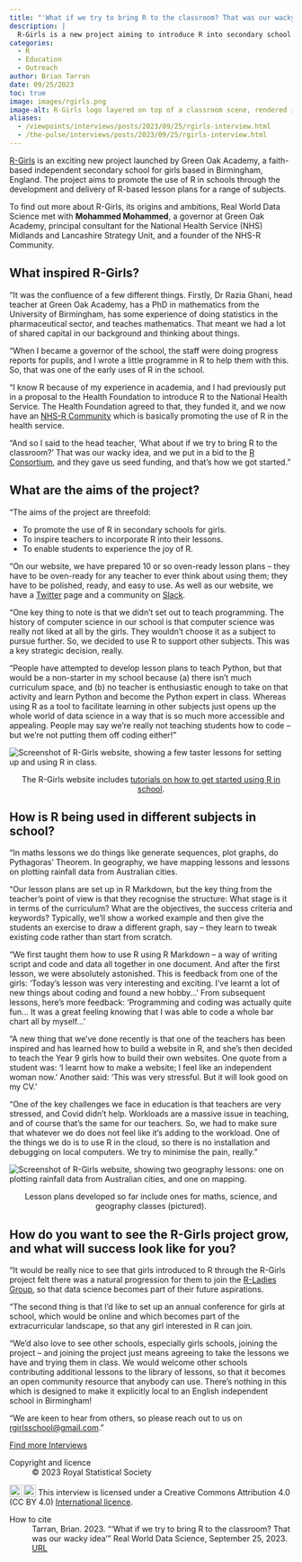 ```yaml
---
title: "'What if we try to bring R to the classroom? That was our wacky idea'"
description: |
  R-Girls is a new project aiming to introduce R into secondary school lessons -- just not through computer science classes! Real World Data Science meets with one of the project's founders, Mohammed Mohammed, to learn more. 
categories:
  - R
  - Education
  - Outreach
author: Brian Tarran
date: 09/25/2023
toc: true
image: images/rgirls.png
image-alt: R-Girls logo layered on top of a classroom scene, rendered in bright pastel colours, created by Bing Image Creator.
aliases: 
  - /viewpoints/interviews/posts/2023/09/25/rgirls-interview.html
  - /the-pulse/interviews/posts/2023/09/25/rgirls-interview.html
---
```

[R-Girls](https://rgirls.org.uk/) is an exciting new project launched by Green Oak Academy, a faith-based independent secondary school for girls based in Birmingham, England. The project aims to promote the use of R in schools through the development and delivery of R-based lesson plans for a range of subjects.

To find out more about R-Girls, its origins and ambitions, Real World Data Science met with **Mohammed Mohammed**, a governor at Green Oak Academy, principal consultant for the National Health Service (NHS) Midlands and Lancashire Strategy Unit, and a founder of the NHS-R Community.

## What inspired R-Girls?  

"It was the confluence of a few different things. Firstly, Dr Razia Ghani, head teacher at Green Oak Academy, has a PhD in mathematics from the University of Birmingham, has some experience of doing statistics in the pharmaceutical sector, and teaches mathematics. That meant we had a lot of shared capital in our background and thinking about things. 

"When I became a governor of the school, the staff were doing progress reports for pupils, and I wrote a little programme in R to help them with this. So, that was one of the early uses of R in the school. 

"I know R because of my experience in academia, and I had previously put in a proposal to the Health Foundation to introduce R to the National Health Service. The Health Foundation agreed to that, they funded it, and we now have an [NHS-R Community](https://nhsrcommunity.com/) which is basically promoting the use of R in the health service. 

"And so I said to the head teacher, 'What about if we try to bring R to the classroom?' That was our wacky idea, and we put in a bid to the [R Consortium](https://www.r-consortium.org/), and they gave us seed funding, and that’s how we got started."

## What are the aims of the project? 

"The aims of the project are threefold: 

- To promote the use of R in secondary schools for girls. 
- To inspire teachers to incorporate R into their lessons. 
- To enable students to experience the joy of R. 

"On our website, we have prepared 10 or so oven-ready lesson plans -- they have to be oven-ready for any teacher to ever think about using them; they have to be polished, ready, and easy to use. As well as our website, we have a [Twitter](https://twitter.com/R_Girls_School) page and a community on [Slack](https://r-girls.slack.com/). 

"One key thing to note is that we didn’t set out to teach programming. The history of computer science in our school is that computer science was really not liked at all by the girls. They wouldn’t choose it as a subject to pursue further. So, we decided to use R to support other subjects. This was a key strategic decision, really.

"People have attempted to develop lesson plans to teach Python, but that would be a non-starter in my school because (a) there isn’t much curriculum space, and (b) no teacher is enthusiastic enough to take on that activity and learn Python and become the Python expert in class. Whereas using R as a tool to facilitate learning in other subjects just opens up the whole world of data science in a way that is so much more accessible and appealing. People may say we’re really not teaching students how to code -- but we’re not putting them off coding either!"

![](images/screenshot-1.png){fig-align="center" alt="Screenshot of R-Girls website, showing a few taster lessons for setting up and using R in class."}

::: {.figure-caption style="text-align: center;"}
The R-Girls website includes [tutorials on how to get started using R in school](https://rgirls.org.uk/getting_started.html).
:::

## How is R being used in different subjects in school?
"In maths lessons we do things like generate sequences, plot graphs, do Pythagoras’ Theorem. In geography, we have mapping lessons and lessons on plotting rainfall data from Australian cities. 

"Our lesson plans are set up in R Markdown, but the key thing from the teacher’s point of view is that they recognise the structure: What stage is it in terms of the curriculum? What are the objectives, the success criteria and keywords? Typically, we’ll show a worked example and then give the students an exercise to draw a different graph, say -- they learn to tweak existing code rather than start from scratch. 

"We first taught them how to use R using R Markdown -- a way of writing script and code and data all together in one document. And after the first lesson, we were absolutely astonished. This is feedback from one of the girls: 'Today’s lesson was very interesting and exciting. I’ve learnt a lot of new things about coding and found a new hobby...' From subsequent lessons, here’s more feedback: 'Programming and coding was actually quite fun... It was a great feeling knowing that I was able to code a whole bar chart all by myself...'

"A new thing that we’ve done recently is that one of the teachers has been inspired and has learned how to build a website in R, and she’s then decided to teach the Year 9 girls how to build their own websites. One quote from a student was: 'I learnt how to make a website; I feel like an independent woman now.' Another said: 'This was very stressful. But it will look good on my CV.' 

"One of the key challenges we face in education is that teachers are very stressed, and Covid didn’t help. Workloads are a massive issue in teaching, and of course that’s the same for our teachers. So, we had to make sure that whatever we do does not feel like it's adding to the workload. One of the things we do is to use R in the cloud, so there is no installation and debugging on local computers. We try to minimise the pain, really."

![](images/screenshot-2.png){fig-align="center" alt="Screenshot of R-Girls website, showing two geography lessons: one on plotting rainfall data from Australian cities, and one on mapping."}

::: {.figure-caption style="text-align: center;"}
Lesson plans developed so far include ones for maths, science, and geography classes (pictured).
:::

## How do you want to see the R-Girls project grow, and what will success look like for you? 

"It would be really nice to see that girls introduced to R through the R-Girls project felt there was a natural progression for them to join the [R-Ladies Group](https://rladies.org/), so that data science becomes part of their future aspirations. 

"The second thing is that I’d like to set up an annual conference for girls at school, which would be online and which becomes part of the extracurricular landscape, so that any girl interested in R can join. 

"We’d also love to see other schools, especially girls schools, joining the project -- and joining the project just means agreeing to take the lessons we have and trying them in class. We would welcome other schools contributing additional lessons to the library of lessons, so that it becomes an open community resource that anybody can use. There’s nothing in this which is designed to make it explicitly local to an English independent school in Birmingham!

"We are keen to hear from others, so please reach out to us on [rgirlsschool@gmail.com](mailto:rgirlsschool@gmail.com)."

::: {.article-btn}
[Find more Interviews](/foundation-frontiers/interviews/index.qmd)
:::

::: {.further-info}
::: grid
::: {.g-col-12 .g-col-md-6}
Copyright and licence
:   © 2023 Royal Statistical Society

<a href="http://creativecommons.org/licenses/by/4.0/?ref=chooser-v1" target="_blank" rel="license noopener noreferrer" style="display:inline-block;"> <img src="https://mirrors.creativecommons.org/presskit/icons/cc.svg?ref=chooser-v1" style="height:22px!important;vertical-align:text-bottom;"/><img src="https://mirrors.creativecommons.org/presskit/icons/by.svg?ref=chooser-v1" style="height:22px!important;margin-left:3px;vertical-align:text-bottom;"/></a> This interview is licensed under a Creative Commons Attribution 4.0 (CC BY 4.0) <a href="http://creativecommons.org/licenses/by/4.0/?ref=chooser-v1" target="_blank" rel="license noopener noreferrer" style="display:inline-block;"> International licence</a>.
  
:::

::: {.g-col-12 .g-col-md-6}

How to cite
:   Tarran, Brian. 2023. "'What if we try to bring R to the classroom? That was our wacky idea'" Real World Data Science, September 25, 2023. [URL](https://realworlddatascience.net/foundation-frontiers/interviews/posts/2023/09/25/rgirls-interview.html)
:::
:::
:::